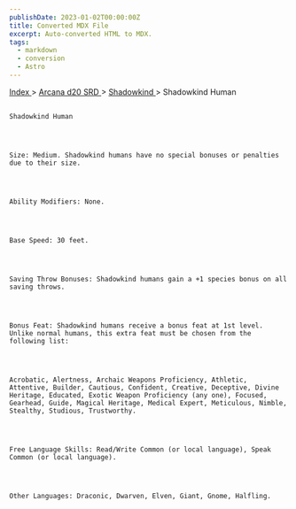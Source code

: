 ```yaml
---
publishDate: 2023-01-02T00:00:00Z
title: Converted MDX File
excerpt: Auto-converted HTML to MDX.
tags:
  - markdown
  - conversion
  - Astro
---
```


[
Index
](-index) >
[
Arcana d20 SRD
](arcana-d20-srd-index) >
[
Shadowkind
](arcana-d20-srd-shadowkind-index) > Shadowkind Human

##

    Shadowkind Human




    Size: Medium. Shadowkind humans have no special bonuses or penalties due to their size.




    Ability Modifiers: None.




    Base Speed: 30 feet.




    Saving Throw Bonuses: Shadowkind humans gain a +1 species bonus on all saving throws.




    Bonus Feat: Shadowkind humans receive a bonus feat at 1st level. Unlike normal humans, this extra feat must be chosen from the following list:




    Acrobatic, Alertness, Archaic Weapons Proficiency, Athletic, Attentive, Builder, Cautious, Confident, Creative, Deceptive, Divine Heritage, Educated, Exotic Weapon Proficiency (any one), Focused, Gearhead, Guide, Magical Heritage, Medical Expert, Meticulous, Nimble, Stealthy, Studious, Trustworthy.




    Free Language Skills: Read/Write Common (or local language), Speak Common (or local language).




    Other Languages: Draconic, Dwarven, Elven, Giant, Gnome, Halfling.
